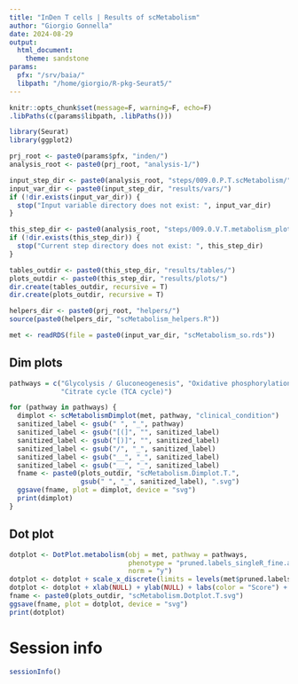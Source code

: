 ```yaml
---
title: "InDen T cells | Results of scMetabolism"
author: "Giorgio Gonnella"
date: 2024-08-29
output:
  html_document:
    theme: sandstone
params:
  pfx: "/srv/baia/"
  libpath: "/home/giorgio/R-pkg-Seurat5/"
---
```


```r
knitr::opts_chunk$set(message=F, warning=F, echo=F)
.libPaths(c(params$libpath, .libPaths()))

library(Seurat)
library(ggplot2)

prj_root <- paste0(params$pfx, "inden/")
analysis_root <- paste0(prj_root, "analysis-1/")

input_step_dir <- paste0(analysis_root, "steps/009.0.P.T.scMetabolism/")
input_var_dir <- paste0(input_step_dir, "results/vars/")
if (!dir.exists(input_var_dir)) {
  stop("Input variable directory does not exist: ", input_var_dir)
}

this_step_dir <- paste0(analysis_root, "steps/009.0.V.T.metabolism_plots/")
if (!dir.exists(this_step_dir)) {
  stop("Current step directory does not exist: ", this_step_dir)
}

tables_outdir <- paste0(this_step_dir, "results/tables/")
plots_outdir <- paste0(this_step_dir, "results/plots/")
dir.create(tables_outdir, recursive = T)
dir.create(plots_outdir, recursive = T)

helpers_dir <- paste0(prj_root, "helpers/")
source(paste0(helpers_dir, "scMetabolism_helpers.R"))
```

```r
met <- readRDS(file = paste0(input_var_dir, "scMetabolism_so.rds"))
```

## Dim plots

```r
pathways = c("Glycolysis / Gluconeogenesis", "Oxidative phosphorylation",
             "Citrate cycle (TCA cycle)")

for (pathway in pathways) {
  dimplot <- scMetabolismDimplot(met, pathway, "clinical_condition")
  sanitized_label <- gsub(" ", "_", pathway)
  sanitized_label <- gsub("[(]", "", sanitized_label)
  sanitized_label <- gsub("[)]", "", sanitized_label)
  sanitized_label <- gsub("/", "_", sanitized_label)
  sanitized_label <- gsub("__", "_", sanitized_label)
  sanitized_label <- gsub("__", "_", sanitized_label)
  fname <- paste0(plots_outdir, "scMetabolism.Dimplot.T.",
                  gsub(" ", "_", sanitized_label), ".svg")
  ggsave(fname, plot = dimplot, device = "svg")
  print(dimplot)
}
```

## Dot plot

```r
dotplot <- DotPlot.metabolism(obj = met, pathway = pathways,
                              phenotype = "pruned.labels_singleR_fine.abbrev",
                              norm = "y")
dotplot <- dotplot + scale_x_discrete(limits = levels(met$pruned.labels_singleR_fine.abbrev))
dotplot <- dotplot + xlab(NULL) + ylab(NULL) + labs(color = "Score") + labs(size = "Score")
fname <- paste0(plots_outdir, "scMetabolism.Dotplot.T.svg")
ggsave(fname, plot = dotplot, device = "svg")
print(dotplot)
```

# Session info

```r
sessionInfo()
```
